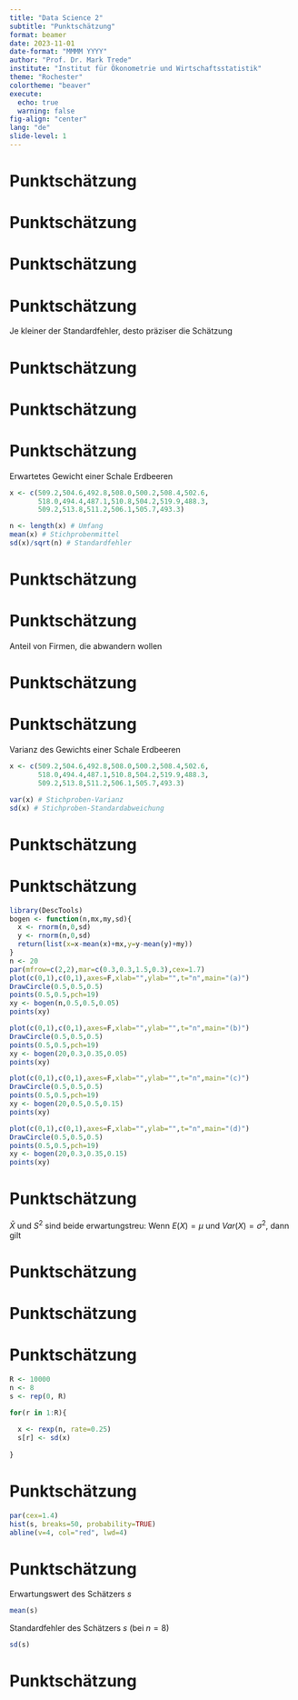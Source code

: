 ```yaml
---
title: "Data Science 2"
subtitle: "Punktschätzung"
format: beamer
date: 2023-11-01
date-format: "MMMM YYYY"
author: "Prof. Dr. Mark Trede"
institute: "Institut für Ökonometrie und Wirtschaftsstatistik"
theme: "Rochester"
colortheme: "beaver"
execute: 
  echo: true
  warning: false
fig-align: "center"
lang: "de"
slide-level: 1
---
```


# Punktschätzung
\framesubtitle{Definition}
\begin{itemize}
\item Sei $X$ eine Zufallsvariable mit unbekannter Verteilungsfunktion $F_X(x)$
\item Wir interessieren uns meist für einen (oder mehrere) Parameter von $X$,
z.B. $E(X)$, $Var(X)$, Quantile, Dichte, \ldots
\item Die Parameter werden mit Hilfe einer Stichprobe $X_{1},\ldots ,X_{n}$ geschätzt
\end{itemize}



# Punktschätzung
\framesubtitle{Definition}
\begin{block}{Schätzer}
Sei $\theta $ ein unbekannter Parameter. Eine Statistik 
$\hat{\theta}(X_1,\ldots ,X_n)$ heißt Schätzer für $\theta$
\end{block}
\bigskip

\begin{block}{Schätzwert}
Die Realisierung $\hat{\theta}(x_1,\ldots ,x_n)$ eines 
Schätzers heißt Schätzwert
\end{block}



# Punktschätzung
\framesubtitle{Definition}
\begin{itemize}
\item Der Schätzer $\hat\theta=\hat\theta(X_1,\ldots,X_n)$ 
ist eine Zufallsvariable!
\item Der Schätzwert $\hat\theta=\hat\theta(x_1,\ldots,x_n)$ 
ist \textbf{keine} Zufallsvariable!
\item Achtung: Die abkürzende Notation $\hat\theta$ bezeichnet
entweder den Schätzer $\hat{\theta}(X_{1},\ldots ,X_{n})$
oder den Schätzwert $\hat{\theta}(x_{1},\ldots ,x_{n})$
(das ergibt sich meist aus dem Kontext)
\end{itemize}



# Punktschätzung
\framesubtitle{Definition}
\begin{block}{Standardfehler}
Die Standardabweichung eines Schätzers 
$$
\sqrt{Var(\hat{\theta}(X_1,\ldots ,X_n))}
$$ 
heißt Standardfehler $se(\hat\theta)$ (auch wenn
die Standardabweichung nur geschätzt wird)
\end{block}
\medskip

Je kleiner der Standardfehler, desto präziser die Schätzung



# Punktschätzung
\framesubtitle{Schätzer für den Erwartungswert}
\textbf{Schätzung des Erwartungswerts}\medskip
\begin{itemize}
\item Der Erwartungswert $E(X)$ wird durch das Stichprobenmittel
$$
\bar X=\frac{1}{n}\sum_{i=1}^n X_i
$$
geschätzt. Der Schätzwert ist
$$
\bar x=\frac{1}{n}\sum_{i=1}^n x_i
$$
\end{itemize}



# Punktschätzung
\framesubtitle{Schätzer für den Erwartungswert}
\begin{itemize}
\item Der Standardfehler des Stichprobenmittels ist
\begin{align*}
se(\bar X)&=\sqrt{Var(\bar X)}\\
&= \sqrt{\frac{\sigma^2}{n}} \\
&= \frac{\sigma}{\sqrt{n}}
\end{align*}
\item Je größer der Stichprobenumfang, desto präziser ist der Schätzer
$\bar X$ für den Erwartungswert $E(X)$
\end{itemize}



# Punktschätzung
\framesubtitle{Schätzer für den Erwartungswert}
\textbf{Beispiel:} Erwartetes Gewicht einer Schale Erdbeeren
```r
x <- c(509.2,504.6,492.8,508.0,500.2,508.4,502.6,
       518.0,494.4,487.1,510.8,504.2,519.9,488.3,
       509.2,513.8,511.2,506.1,505.7,493.3)

n <- length(x) # Umfang
mean(x) # Stichprobenmittel
sd(x)/sqrt(n) # Standardfehler
```



# Punktschätzung
\framesubtitle{Schätzer für einen Anteil}
\textbf{Schätzung eines Anteils}\medskip
\begin{itemize}
\item Spezialfall eines Erwartungswerts: 
Parameter $\pi$ einer Bernoulli-Verteilung ist der Populationsanteil
\item Stichprobenmittel = Stichprobenanteil 
$$
\hat\pi =\frac{1}{n}\sum_{i=1}^n X_i=\frac{\text{Anzahl }X_i\text{ mit der Eigenschaft}}{n}
$$
\item Standardfehler
$$
se(\hat\pi)=\sqrt{\frac{\hat\pi(1-\hat\pi)}{n}}
$$
\end{itemize}



# Punktschätzung
\framesubtitle{Schätzer für einen Anteil}
\textbf{Beispiel:} Anteil von Firmen, die abwandern wollen
\begin{itemize}
\item Umfrage: Einfache Stichprobe vom Umfang $n=500$ aus
der Population aller relevanten Firmen
\item Bernoulli-Verteilung (0=nicht abwandern, 1=abwandern)
\item Anzahl an Firmen in der Stichprobe, die abwandern wollen: 
$$
\sum_{i=1}^{500} x_i=65
$$
\item Stichprobenanteil: $\hat\pi=\frac{65}{500}=0.13$
\end{itemize}



# Punktschätzung
\framesubtitle{Schätzer für die Varianz}
\textbf{Schätzung der Varianz}\medskip
\begin{itemize}
\item Die Varianz wird durch die Stichprobenvarianz
$$
S^2=\frac{1}{n-1}\sum_{i=1}^n (X_i-\bar X)^2
$$
geschätzt. Der Schätzwert ist
$$
s^2=\frac{1}{n-1}\sum_{i=1}^n (x_i-\bar x)^2
$$
\end{itemize}



# Punktschätzung
\framesubtitle{Schätzer für die Varianz}
\textbf{Beispiel:} Varianz des Gewichts einer Schale Erdbeeren
```r
x <- c(509.2,504.6,492.8,508.0,500.2,508.4,502.6,
       518.0,494.4,487.1,510.8,504.2,519.9,488.3,
       509.2,513.8,511.2,506.1,505.7,493.3)

var(x) # Stichproben-Varianz
sd(x) # Stichproben-Standardabweichung
```



# Punktschätzung
\framesubtitle{Unverzerrtheit}
\textbf{Unverzerrtheit:}\medskip
\begin{itemize}
\item Gedankenexperiment: Wiederholte Stichprobe
\item Aus jeder Stichprobe wird der Erwartungswert geschätzt
\item Analogie zu einem Bogenschützen
\end{itemize}



# Punktschätzung
\framesubtitle{Unverzerrtheit}
```r
library(DescTools)
bogen <- function(n,mx,my,sd){
  x <- rnorm(n,0,sd)
  y <- rnorm(n,0,sd)
  return(list(x=x-mean(x)+mx,y=y-mean(y)+my))
}
n <- 20
par(mfrow=c(2,2),mar=c(0.3,0.3,1.5,0.3),cex=1.7)
plot(c(0,1),c(0,1),axes=F,xlab="",ylab="",t="n",main="(a)")
DrawCircle(0.5,0.5,0.5)
points(0.5,0.5,pch=19)
xy <- bogen(n,0.5,0.5,0.05)
points(xy)

plot(c(0,1),c(0,1),axes=F,xlab="",ylab="",t="n",main="(b)")
DrawCircle(0.5,0.5,0.5)
points(0.5,0.5,pch=19)
xy <- bogen(20,0.3,0.35,0.05)
points(xy)

plot(c(0,1),c(0,1),axes=F,xlab="",ylab="",t="n",main="(c)")
DrawCircle(0.5,0.5,0.5)
points(0.5,0.5,pch=19)
xy <- bogen(20,0.5,0.5,0.15)
points(xy)

plot(c(0,1),c(0,1),axes=F,xlab="",ylab="",t="n",main="(d)")
DrawCircle(0.5,0.5,0.5)
points(0.5,0.5,pch=19)
xy <- bogen(20,0.3,0.35,0.15)
points(xy)
```



# Punktschätzung
\framesubtitle{Unverzerrtheit}
\begin{block}{Unverzerrtheit}
Ein Schätzer $\hat\theta$ heißt unverzerrt oder erwartungstreu, wenn
$E(\hat\theta)=\theta$
\end{block}
\bigskip
$\bar X$ und $S^2$ sind beide erwartungstreu: Wenn $E(X)=\mu$ und $Var(X)=\sigma^2$, dann 
gilt 
\begin{align*}
E(\bar X)&=\mu\\
E(S^2)&=\sigma^2
\end{align*}



# Punktschätzung
\framesubtitle{Monte-Carlo-Simulation}
\textbf{Monte-Carlo-Simulation der Verteilung eines Schätzers}\medskip
\begin{itemize}
\item Sei $\hat\theta$ ein Schätzer
\item Die Verteilung von $\hat\theta$ kann man durch eine Monte-Carlo-Simulation
beliebig genau annähern
\item Voraussetzung: Man kann Zufallszahlen aus $X$ ziehen \newline
(das ist natürlich in der Praxis nicht möglich)
\end{itemize}



# Punktschätzung
\framesubtitle{Monte-Carlo-Simulation}
\textbf{Beispiel:}\medskip
\begin{itemize}
\item Sei $X\sim Exp(0.25)$
\item Die Standardabweichung ist $\sigma=4$
\item Der Stichprobenumfang sei $n=8$
\item Wie ist der Schätzer $s$ verteilt\newline 
(d.h. die Stichproben-Standardabweichung)?
\item Anzahl der Simulationsdurchläufe $R=10000$
\end{itemize}



# Punktschätzung
\framesubtitle{Monte-Carlo-Simulation}
```r
R <- 10000
n <- 8
s <- rep(0, R)

for(r in 1:R){
  
  x <- rexp(n, rate=0.25)
  s[r] <- sd(x)
  
}
```



# Punktschätzung
\framesubtitle{Monte-Carlo-Simulation}
```r
par(cex=1.4)
hist(s, breaks=50, probability=TRUE)
abline(v=4, col="red", lwd=4)
```



# Punktschätzung
\framesubtitle{Monte-Carlo-Simulation}
Erwartungswert des Schätzers $s$
```r
mean(s)
```
Standardfehler des Schätzers $s$ (bei $n=8$)
```r
sd(s)
```



# Punktschätzung
\framesubtitle{Monte-Carlo-Simulation}
\textbf{Schätzmethoden:}\medskip
\begin{itemize}
\item Woher kommen eigentlich die Schätzer? 
\item Was macht man, wenn man die Parameter eines 
ökonomischen Modells schätzen will, für das es noch keine Schätzer gibt? 
\item Allgemeine Konstruktionsprinzipien (z.B. Maximum-Likelihood, Momenten-Methode,
Generalized Method of Moments)
\item Bachelor-Wahlpflichtmodul \textbf{Advanced Statistics}
\end{itemize}